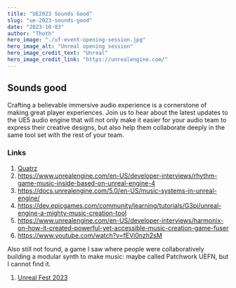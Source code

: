 ```yaml
---
title: "UE2023 Sounds Good"
slug: "ue-2023-sounds-good"
date: "2023-10-03"
author: "Thoth"
hero_image: "./uf-event-opening-session.jpg"
hero_image_alt: "Unreal opening session"
hero_image_credit_text: "Unreal"
hero_image_credit_link: "https://unrealengine.com/"
---
```


## Sounds good

Crafting a believable immersive audio experience is a cornerstone of making great player experiences. Join us to hear about the latest updates to the UE5 audio engine that will not only make it easier for your audio team to express their creative designs, but also help them collaborate deeply in the same tool set with the rest of your team.


### Links
1. [Quatrz](https://docs.unrealengine.com/5.0/en-US/quartz-in-unreal-engine/)
1. https://www.unrealengine.com/en-US/developer-interviews/rhythm-game-music-inside-based-on-unreal-engine-4
1. https://docs.unrealengine.com/5.0/en-US/music-systems-in-unreal-engine/
1. https://dev.epicgames.com/community/learning/tutorials/G3pj/unreal-engine-a-mighty-music-creation-tool
1. https://www.unrealengine.com/en-US/developer-interviews/harmonix-on-how-it-created-powerful-yet-accessible-music-creation-game-fuser
1. https://www.youtube.com/watch?v=fEVi0nzh2sM

Also still not found, a game I saw where people were collaboratively building a modular synth to make music:
maybe called Patchwork UEFN, but I cannot find it.
1. [Unreal Fest 2023](https://www.unrealengine.com/en-US/events/unreal-fest-2023)
